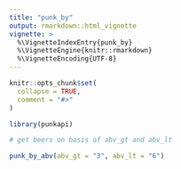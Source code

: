 ```yaml
---
title: "punk_by"
output: rmarkdown::html_vignette
vignette: >
  %\VignetteIndexEntry{punk_by}
  %\VignetteEngine{knitr::rmarkdown}
  %\VignetteEncoding{UTF-8}
---
```


```r
knitr::opts_chunk$set(
  collapse = TRUE,
  comment = "#>"
)
```

```r
library(punkapi)
```

```r


# get beers on basis of abv_gt and abv_lt

punk_by_abv(abv_gt = "3", abv_lt = "6")


```

